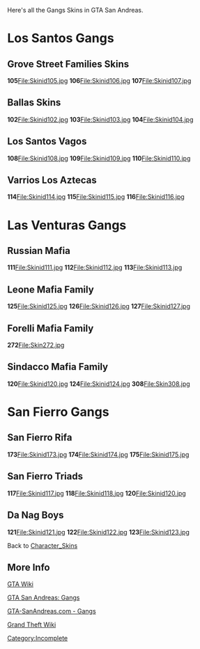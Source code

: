 Here's all the Gangs Skins in GTA San Andreas.

=Los Santos Gangs=
==Grove Street Families Skins==
'''105'''[[/File:Skinid105.jpg.md|File:Skinid105.jpg]]
'''106'''[[/File:Skinid106.jpg.md|File:Skinid106.jpg]]
'''107'''[[/File:Skinid107.jpg.md|File:Skinid107.jpg]]
==Ballas Skins==
'''102'''[[/File:Skinid102.jpg.md|File:Skinid102.jpg]]
'''103'''[[/File:Skinid103.jpg.md|File:Skinid103.jpg]]
'''104'''[[/File:Skinid104.jpg.md|File:Skinid104.jpg]]
==Los Santos Vagos==
'''108'''[[/File:Skinid108.jpg.md|File:Skinid108.jpg]]
'''109'''[[/File:Skinid109.jpg.md|File:Skinid109.jpg]]
'''110'''[[/File:Skinid110.jpg.md|File:Skinid110.jpg]]
==Varrios Los Aztecas==
'''114'''[[/File:Skinid114.jpg.md|File:Skinid114.jpg]]
'''115'''[[/File:Skinid115.jpg.md|File:Skinid115.jpg]]
'''116'''[[/File:Skinid116.jpg.md|File:Skinid116.jpg]]

=Las Venturas Gangs=
==Russian Mafia==
'''111'''[[/File:Skinid111.jpg.md|File:Skinid111.jpg]]
'''112'''[[/File:Skinid112.jpg.md|File:Skinid112.jpg]]
'''113'''[[/File:Skinid113.jpg.md|File:Skinid113.jpg]]

==Leone Mafia Family==
'''125'''[[/File:Skinid125.jpg.md|File:Skinid125.jpg]]
'''126'''[[/File:Skinid126.jpg.md|File:Skinid126.jpg]]
'''127'''[[/File:Skinid127.jpg.md|File:Skinid127.jpg]]

==Forelli Mafia Family==
'''272'''[[/File:Skin272.jpg.md|File:Skin272.jpg]]

==Sindacco Mafia Family==
'''120'''[[/File:Skinid120.jpg.md|File:Skinid120.jpg]]
'''124'''[[/File:Skinid124.jpg.md|File:Skinid124.jpg]]
'''308'''[[/File:Skin308.jpg.md|File:Skin308.jpg]]

=San Fierro Gangs=
==San Fierro Rifa==
'''173'''[[/File:Skinid173.jpg.md|File:Skinid173.jpg]]
'''174'''[[/File:Skinid174.jpg.md|File:Skinid174.jpg]]
'''175'''[[/File:Skinid175.jpg.md|File:Skinid175.jpg]]
==San Fierro Triads==
'''117'''[[/File:Skinid117.jpg.md|File:Skinid117.jpg]]
'''118'''[[/File:Skinid118.jpg.md|File:Skinid118.jpg]]
'''120'''[[/File:Skinid120.jpg.md|File:Skinid120.jpg]]
==Da Nag Boys==
'''121'''[[/File:Skinid121.jpg.md|File:Skinid121.jpg]]
'''122'''[[/File:Skinid122.jpg.md|File:Skinid122.jpg]]
'''123'''[[/File:Skinid123.jpg.md|File:Skinid123.jpg]]

Back to [[/Character_Skins.md|Character_Skins]]

==More Info==
[http://gta.wikia.com/Gang_Warfare_in_GTA_San_Andreas GTA Wiki]

[http://www.gtasanandreas.net/gangs GTA San Andreas: Gangs]

[http://www.gta-sanandreas.com/gangs/index.php GTA-SanAndreas.com - Gangs]

[http://www.grandtheftwiki.com/Gang_Warfare_in_GTA_San_Andreas Grand Theft Wiki]

[[/Category:Incomplete.md|Category:Incomplete]]